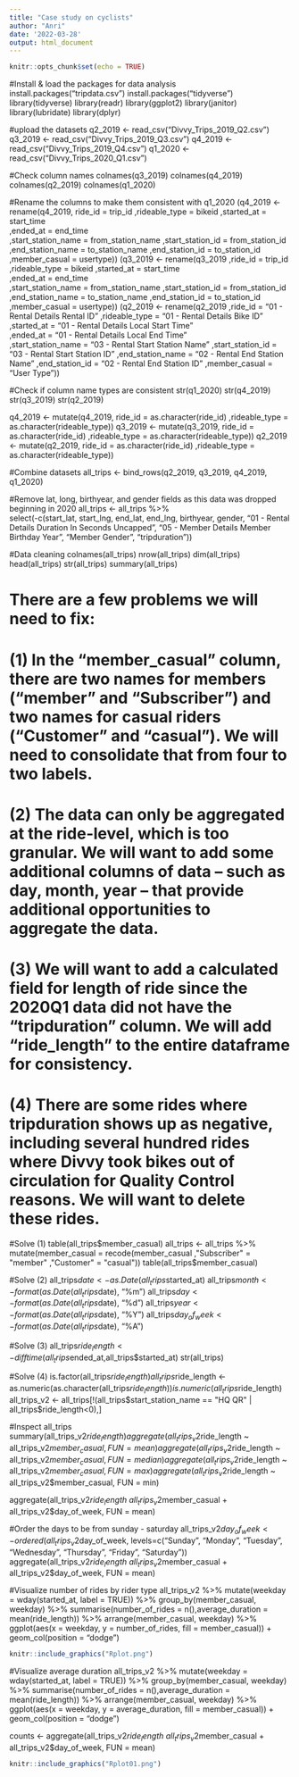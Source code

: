 ---
title: "Case study on cyclists"
author: "Anri"
date: '2022-03-28'
output: html_document
---

```{r setup, include=FALSE}
knitr::opts_chunk$set(echo = TRUE)
```

#Install & load the packages for data analysis
install.packages("tripdata.csv")
install.packages("tidyverse")
library(tidyverse)
library(readr)
library(ggplot2)
library(janitor)
library(lubridate)
library(dplyr)

#upload the datasets 
q2_2019 <- read_csv("Divvy_Trips_2019_Q2.csv")
q3_2019 <- read_csv("Divvy_Trips_2019_Q3.csv")
q4_2019 <- read_csv("Divvy_Trips_2019_Q4.csv")
q1_2020 <- read_csv("Divvy_Trips_2020_Q1.csv")

#Check column names 
colnames(q3_2019)
colnames(q4_2019)
colnames(q2_2019)
colnames(q1_2020)

#Rename the columns to make them consistent with q1_2020
(q4_2019 <- rename(q4_2019,
                   ride_id = trip_id
                   ,rideable_type = bikeid 
                   ,started_at = start_time  
                   ,ended_at = end_time  
                   ,start_station_name = from_station_name 
                   ,start_station_id = from_station_id 
                   ,end_station_name = to_station_name 
                   ,end_station_id = to_station_id 
                   ,member_casual = usertype))
(q3_2019 <- rename(q3_2019
                   ,ride_id = trip_id
                   ,rideable_type = bikeid 
                   ,started_at = start_time  
                   ,ended_at = end_time  
                   ,start_station_name = from_station_name 
                   ,start_station_id = from_station_id 
                   ,end_station_name = to_station_name 
                   ,end_station_id = to_station_id 
                   ,member_casual = usertype))
(q2_2019 <- rename(q2_2019
                   ,ride_id = "01 - Rental Details Rental ID"
                   ,rideable_type = "01 - Rental Details Bike ID" 
                   ,started_at = "01 - Rental Details Local Start Time"  
                   ,ended_at = "01 - Rental Details Local End Time"  
                   ,start_station_name = "03 - Rental Start Station Name" 
                   ,start_station_id = "03 - Rental Start Station ID"
                   ,end_station_name = "02 - Rental End Station Name" 
                   ,end_station_id = "02 - Rental End Station ID"
                   ,member_casual = "User Type"))

#Check if column name types are consistent
str(q1_2020)
str(q4_2019)
str(q3_2019)
str(q2_2019)

q4_2019 <-  mutate(q4_2019, ride_id = as.character(ride_id)
                   ,rideable_type = as.character(rideable_type)) 
q3_2019 <-  mutate(q3_2019, ride_id = as.character(ride_id)
                   ,rideable_type = as.character(rideable_type)) 
q2_2019 <-  mutate(q2_2019, ride_id = as.character(ride_id)
                   ,rideable_type = as.character(rideable_type)) 

#Combine datasets
all_trips <- bind_rows(q2_2019, q3_2019, q4_2019, q1_2020)

#Remove lat, long, birthyear, and gender fields as this data was dropped beginning in 2020
all_trips <- all_trips %>%  
  select(-c(start_lat, start_lng, end_lat, end_lng, birthyear, gender, "01 - Rental Details Duration In Seconds Uncapped", "05 - Member Details Member Birthday Year", "Member Gender", "tripduration"))

#Data cleaning
colnames(all_trips)
nrow(all_trips)
dim(all_trips)
head(all_trips)
str(all_trips)
summary(all_trips)

# There are a few problems we will need to fix:
# (1) In the "member_casual" column, there are two names for members ("member" and "Subscriber") and two names for casual riders ("Customer" and "casual"). We will need to consolidate that from four to two labels.
# (2) The data can only be aggregated at the ride-level, which is too granular. We will want to add some additional columns of data -- such as day, month, year -- that provide additional opportunities to aggregate the data.
# (3) We will want to add a calculated field for length of ride since the 2020Q1 data did not have the "tripduration" column. We will add "ride_length" to the entire dataframe for consistency.
# (4) There are some rides where tripduration shows up as negative, including several hundred rides where Divvy took bikes out of circulation for Quality Control reasons. We will want to delete these rides.

#Solve (1)
table(all_trips$member_casual) 
all_trips <-  all_trips %>% 
  mutate(member_casual = recode(member_casual
                                ,"Subscriber" = "member"
                                ,"Customer" = "casual"))
table(all_trips$member_casual)

#Solve (2)
all_trips$date <- as.Date(all_trips$started_at)
all_trips$month <- format(as.Date(all_trips$date), "%m")
all_trips$day <- format(as.Date(all_trips$date), "%d")
all_trips$year <- format(as.Date(all_trips$date), "%Y")
all_trips$day_of_week <- format(as.Date(all_trips$date), "%A")

#Solve (3)
all_trips$ride_length <- difftime(all_trips$ended_at,all_trips$started_at)
str(all_trips)

#Solve (4)
is.factor(all_trips$ride_length)
all_trips$ride_length <- as.numeric(as.character(all_trips$ride_length))
is.numeric(all_trips$ride_length)
all_trips_v2 <- all_trips[!(all_trips$start_station_name == "HQ QR" | all_trips$ride_length<0),]

#Inspect all_trips
summary(all_trips_v2$ride_length)
aggregate(all_trips_v2$ride_length ~ all_trips_v2$member_casual, FUN = mean)
aggregate(all_trips_v2$ride_length ~ all_trips_v2$member_casual, FUN = median)
aggregate(all_trips_v2$ride_length ~ all_trips_v2$member_casual, FUN = max)
aggregate(all_trips_v2$ride_length ~ all_trips_v2$member_casual, FUN = min)

aggregate(all_trips_v2$ride_length ~ all_trips_v2$member_casual + all_trips_v2$day_of_week, FUN = mean)

#Order the days to be from sunday - saturday
all_trips_v2$day_of_week <- ordered(all_trips_v2$day_of_week, levels=c("Sunday", "Monday", "Tuesday", "Wednesday", "Thursday", "Friday", "Saturday"))
aggregate(all_trips_v2$ride_length ~ all_trips_v2$member_casual + all_trips_v2$day_of_week, FUN = mean)

#Visualize number of rides by rider type
all_trips_v2 %>% 
  mutate(weekday = wday(started_at, label = TRUE)) %>% 
  group_by(member_casual, weekday) %>% 
  summarise(number_of_rides = n(),average_duration = mean(ride_length)) %>% 
  arrange(member_casual, weekday)  %>% 
  ggplot(aes(x = weekday, y = number_of_rides, fill = member_casual)) +
  geom_col(position = "dodge")
  
```{r pressure, echo=FALSE, fig.cap="A caption", out.width = '100%'}
knitr::include_graphics("Rplot.png")
```

#Visualize average duration
all_trips_v2 %>% 
  mutate(weekday = wday(started_at, label = TRUE)) %>% 
  group_by(member_casual, weekday) %>% 
  summarise(number_of_rides = n(),average_duration = mean(ride_length)) %>% 
  arrange(member_casual, weekday)  %>% 
  ggplot(aes(x = weekday, y = average_duration, fill = member_casual)) +
  geom_col(position = "dodge")

counts <- aggregate(all_trips_v2$ride_length ~ all_trips_v2$member_casual + all_trips_v2$day_of_week, FUN = mean)

```{r pressure, echo=FALSE, fig.cap="A caption", out.width = '100%'}
knitr::include_graphics("Rplot01.png")
```
